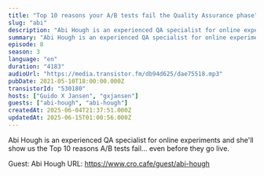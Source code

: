 ```yaml
---
title: "Top 10 reasons your A/B tests fail the Quality Assurance phase"
slug: "abi"
description: "Abi Hough is an experienced QA specialist for online experiments and she'll show us the Top 10 reasons A/B tests fail... even before they go live.\n\n\n\n\nGuest: Abi Hough\nURL: https://www.cro.cafe/guest/abi-hough\n"
summary: "Abi Hough is an experienced QA specialist for online experiments and she'll show us the Top 10 reasons A/B tests fail... even before they go live."
episode: 8
season: 3
language: "en"
duration: "4183"
audioUrl: "https://media.transistor.fm/db94d625/dae75518.mp3"
pubDate: 2021-05-10T18:00:00.000Z
transistorId: "530180"
hosts: ["Guido X Jansen", "gxjansen"]
guests: ["abi-hough", "abi-hough"]
createdAt: 2025-06-04T21:37:51.000Z
updatedAt: 2025-06-15T01:00:56.000Z
---
```


Abi Hough is an experienced QA specialist for online experiments and she'll show us the Top 10 reasons A/B tests fail... even before they go live.




Guest: Abi Hough
URL: https://www.cro.cafe/guest/abi-hough

